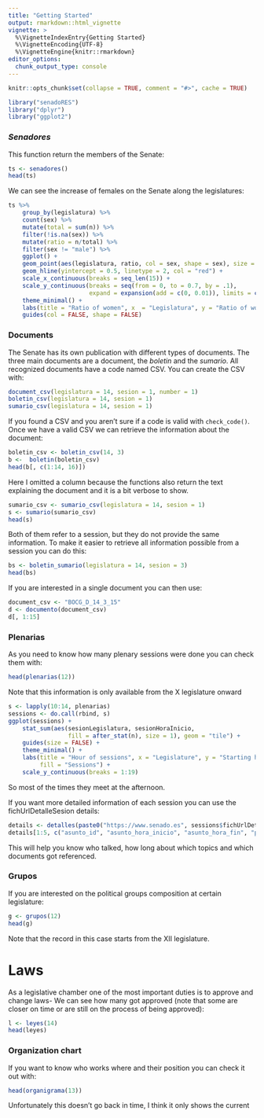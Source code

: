 ```yaml
---
title: "Getting Started"
output: rmarkdown::html_vignette
vignette: >
  %\VignetteIndexEntry{Getting Started}
  %\VignetteEncoding{UTF-8}
  %\VignetteEngine{knitr::rmarkdown}
editor_options: 
  chunk_output_type: console
---
```


```r
knitr::opts_chunk$set(collapse = TRUE, comment = "#>", cache = TRUE)
```

```r
library("senadoRES")
library("dplyr")
library("ggplot2")
```

### *Senadores*

This function return the members of the Senate:

```r
ts <- senadores()
head(ts)
```

We can see the increase of females on the Senate along the legislatures:

```r
ts %>%
    group_by(legislatura) %>%
    count(sex) %>%
    mutate(total = sum(n)) %>%
    filter(!is.na(sex)) %>%
    mutate(ratio = n/total) %>%
    filter(sex != "male") %>% 
    ggplot() +
    geom_point(aes(legislatura, ratio, col = sex, shape = sex), size = 3) +
    geom_hline(yintercept = 0.5, linetype = 2, col = "red") +
    scale_x_continuous(breaks = seq_len(15)) +
    scale_y_continuous(breaks = seq(from = 0, to = 0.7, by = .1),
                       expand = expansion(add = c(0, 0.01)), limits = c(0, NA)) +
    theme_minimal() +
    labs(title = "Ratio of women", x  = "Legislatura", y = "Ratio of women") +
    guides(col = FALSE, shape = FALSE)
```


### Documents

The Senate has its own publication with different types of documents. The three main documents are a document, the *boletin* and the *sumario*. All recognized documents have a code named CSV. You can create the CSV with:

```r
document_csv(legislatura = 14, sesion = 1, number = 1)
boletin_csv(legislatura = 14, sesion = 1)
sumario_csv(legislatura = 14, sesion = 1)
```

If you found a CSV and you aren't sure if a code is valid with `check_code()`. Once we have a valid CSV we can retrieve the information about the document:

```r
boletin_csv <- boletin_csv(14, 3)
b <-  boletin(boletin_csv)
head(b[, c(1:14, 16)])
```

Here I omitted a column because the functions also return the text explaining the document and it is a bit verbose to show.

```r
sumario_csv <- sumario_csv(legislatura = 14, sesion = 1)
s <- sumario(sumario_csv)
head(s)
```

Both of them refer to a session, but they do not provide the same information. To make it easier to retrieve all information possible from a session you can do this:

```r
bs <- boletin_sumario(legislatura = 14, sesion = 3)
head(bs)
```

If you are interested in a single document you can then use:

```r
document_csv <- "BOCG_D_14_3_15"
d <- documento(document_csv)
d[, 1:15]
```

### Plenarias

As you need to know how many plenary sessions were done you can check them with:

```r
head(plenarias(12))
```

Note that this information is only available from the X legislature onward

```r
s <- lapply(10:14, plenarias)
sessions <- do.call(rbind, s)
ggplot(sessions) +
    stat_sum(aes(sesionLegislatura, sesionHoraInicio, 
                 fill = after_stat(n), size = 1), geom = "tile") +
    guides(size = FALSE) +
    theme_minimal() +
    labs(title = "Hour of sessions", x = "Legislature", y = "Starting hour",
         fill = "Sessions") +
    scale_y_continuous(breaks = 1:19)
```

So most of the times they meet at the afternoon.

If you want more detailed information of each session you can use the fichUrlDetalleSesion details:

```r
details <- detalles(paste0("https://www.senado.es", sessions$fichUrlDetalleSesion[1]))
details[1:5, c("asunto_id", "asunto_hora_inicio", "asunto_hora_fin", "punto_literal", "intervencion_orador_desc", "intervencion_orador_idWeb")]
```

This will help you know who talked, how long about which topics and which documents got referenced.

### Grupos

If you are interested on the political groups composition at certain legislature:

```r
g <- grupos(12)
head(g)
```

Note that the record in this case starts from the XII legislature.

# Laws

As a legislative chamber one of the most important duties is to approve and change laws-
We can see how many got approved (note that some are closer on time or are still on the process of being approved):

```r
l <- leyes(14)
head(leyes)
```


### Organization chart

If you want to know who works where and their position you can check it out with:

```r
head(organigrama(13))
```

Unfortunately this doesn't go back in time, I think it only shows the current
